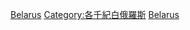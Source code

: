 {{Portal|白俄羅斯}}

[[Category:3千紀各國|Belarus]]
[[Category:各千紀白俄羅斯|Category:各千紀白俄羅斯]]
[[Category:3千紀歐洲|Belarus]]
